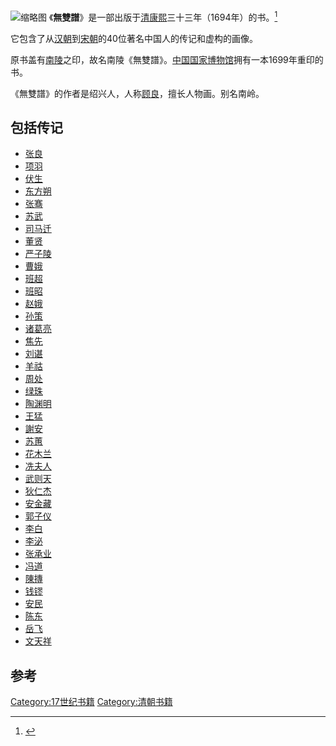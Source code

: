 {{about||1981年电视剧|无双谱 (1981年电视剧)}}
[[File:Zhang_Chengye_-_Wushuang_Pu_(pref_1690,_1961).jpg|缩略图]]
《'''無雙譜'''》是一部出版于[[清|清]][[康熙|康熙]]三十三年（1694年）的书。<ref>{{Cite web|title=無雙譜|language=en|url=https://www.joh.cam.ac.uk/wushuang-pu|publisher=[[剑桥大学圣约翰学院|剑桥大学圣约翰学院]]|access-date=2021-08-08|work=www.joh.cam.ac.uk|archive-date=2021-10-21|archive-url=https://web.archive.org/web/20211021153723/https://www.joh.cam.ac.uk/wushuang-pu|dead-url=no}}</ref>

它包含了从[[汉朝|汉朝]]到[[宋朝|宋朝]]的40位著名中国人的传记和虚构的画像。

原书盖有[[南陵|南陵]]之印，故名南陵《無雙譜》。[[中国国家博物馆|中国国家博物馆]]拥有一本1699年重印的书。

《無雙譜》的作者是绍兴人，人称[[顾良|顾良]]，擅长人物画。别名南岭。

== 包括传记 ==
{{div col|cols=5}}
*[[张良|张良]]
*[[项羽|项羽]]
*[[伏生|伏生]]
*[[东方朔|东方朔]]
*[[张骞|张骞]]
*[[苏武|苏武]]
*[[司马迁|司马迁]]
*[[董贤|董贤]]
*[[严子陵|严子陵]]
*[[曹娥|曹娥]]
*[[班超|班超]]
*[[班昭|班昭]]
*[[赵娥|赵娥]]
*[[孙策|孙策]]
*[[诸葛亮|诸葛亮]]
*[[焦先|焦先]]
*[[刘谌|刘谌]]
*[[羊祜|羊祜]]
*[[周处|周处]]
*[[绿珠|绿珠]]
*[[陶渊明|陶渊明]]
*[[王猛|王猛]]
*[[謝安|謝安]]
*[[苏蕙|苏蕙]]
*[[花木兰|花木兰]]
*[[冼夫人|冼夫人]]
*[[武则天|武则天]]
*[[狄仁杰|狄仁杰]]
*[[安金藏|安金藏]]
*[[郭子仪|郭子仪]]
*[[李白|李白]]
*[[李泌|李泌]]
*[[张承业_(五代)|张承业]]
*[[冯道|冯道]]
*[[陳摶|陳摶]]
*[[钱镠|钱镠]]
*[[安民|安民]]
*[[陳東_(宋朝)|陈东]]
*[[岳飞|岳飞]]
*[[文天祥|文天祥]]
{{div col end}}

== 参考 ==
{{refs}}
{{Wikisource|無雙譜}}
{{Authority control}}
[[Category:17世纪书籍|Category:17世纪书籍]]
[[Category:清朝书籍|Category:清朝书籍]]